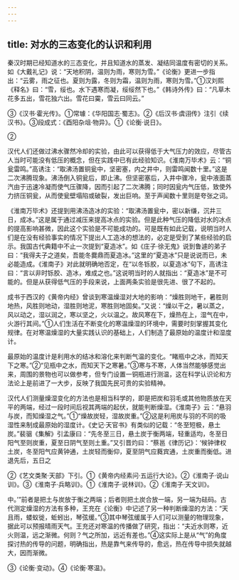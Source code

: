```yaml
---
---
---
```

title: 对水的三态变化的认识和利用
---



秦汉时期已经知道水的三态变化，并且知道水的蒸发、凝结同温度有密切的关系。如《大戴礼记》说：“天地积阴，温则为雨，寒则为雪。”《论衡》更进一步指出：“云雾，雨之征也。夏则为露，冬则为霜，温则为雨，寒则为雪。”①汉刘熙《释名》曰：“雪，绥也。水下遇寒而凝，绥绥然下也。”《韩诗外传》曰：“凡草木花多五出，雪花独六出。雪花曰霙，雪云曰同云。”

③《汉书·霍光传》。①常璩：《华阳国志·蜀志》。②《后汉书·虞诩传》注引《续汉书》。③段成式：《酉阳杂俎·物异》。①《论衡·说日》。

②

汉代人们还做过沸水骤然冷却的实验，由此可以获得低于大气压力的效应，尽管古人当时可能没有低压的概念，但在实践中已有此经验知识。《淮南万毕术》云：“铜瓮雷鸣。”高诱注：“取沸汤置铜瓮中，坚密塞，内之井中，则雷鸣闻数十里。”这是二次沸腾现象。沸汤倒入铜瓮后，即止沸。但坚密塞后，入井中骤冷，瓮中液面蒸汽由于迅速冷凝而使气压骤降，因而引起了二次沸腾；同时因瓮内气压低，致使外力挤压铜瓮，从而使瓮壁塌陷或破裂，发出巨响。至于声闻数十里则是夸张之词。

《淮南万毕术》还提到用沸汤造冰的实验：“取沸汤置瓮中，密以新缣，沉井三日，成冰。”这是属于通过减压来提高冰点的实验。但是此种气压的降低对水的冰点的提高影响甚微，因此这个实验是不可能成功的。可是既有如此记载，说明当时人们是在没有经验事实的情况下提出人工造冰的想法的，必定是受到了某些经验的启示。我国古代典籍中不止一次提到“夏造冰”。如《庄子·徐无鬼》说到鲁遽的弟子曰：“我得夫子之道矣，吾能冬爨鼎而夏造冰。”这里的“夏造冰”只是说说而已，未必能造成。《淮南子》对此就明确地否定，在“以冬铄胶，以夏造冰”句下，高诱注曰：“言以非时铄胶、造冰，难成之也。”这说明当时的人就指出：“夏造冰”是不可能的。但是从获得低气压的手段来说，上面两条实验是很先进、很了不起的。

成书于西汉的《黄帝内经》曾谈到寒温燥湿对大地的影响：“燥胜则地干，暑胜则地热，风胜则地动，湿胜则地泥，寒胜则地固矣。”又说：“燥以干之，暑以蒸之，风以动之，湿以润之，寒以坚之，火以温之。故风寒在下，燥热在上，湿气在中，火游行其间。”①人们生活在不断变化的寒温燥湿的环境中，需要时刻掌握其变化规律。在对寒温燥湿的大量实践认识的基础上，人们制造了最原始的温度计和湿度计。

最原始的温度计是利用水的结冰和溶化来判断气温的变化。“睹瓶中之冰，而知天下之寒。”②“见瓶中之水，而知天下之寒暑。”③寒与不寒，人体当然能够感觉出来，周围的景物也可以做参考，但专门设置一铜瓶进行测温，这在科学认识论和方法论上是前进了一大步，反映了我国先民可贵的实验精神。

汉代人们测量燥湿变化的方法也是相当科学的，即是把炭和羽毛或其他物质放在天平的两端，经过一段时间后视其两端的起伏，就能判断燥湿。《淮南子》云：“悬羽与炭，而知燥湿之气。”①“燥故炭轻，湿故炭重。”②这是利用炭与羽的不同的吸湿性来制成最原始的湿度计。《史记·天官书》有类似的记载：“冬至短极，悬土炭。”裴骃《集解》引孟康曰：“先冬至三日，悬土炭于衡两端，轻重适均，冬至日阳气至则炭重，夏至日阴气至则土重。”又引晋灼曰：“蔡邕《律历记》：‘候钟律权土炭，冬至阳气应黄钟通，土炭轻而衡仰，夏至阴气应蕤宾通，土炭重而衡低。进退先后，五日之

②《艺文类聚·天部》下引。①《黄帝内经素问·五运行大论》。②《淮南子·说山训》。③《淮南子·兵略训》。①《淮南子·说林训》。②《淮南子·天文训》。

中。’”前者是把土与炭放于衡之两端；后者则把土炭合放一端，另一端为砝码。古代测定燥湿的方法有多种，王充在《论衡》中记述了另一种判断燥湿的方法：“天且雨，蝼蚁徙，蚯蚓出，琴弦缓。”③其中琴弦缓属于人们可以测量的物理现象，据此可以预报晴雨天气。王充还对寒温的传播做了研究，指出：“夫近水则寒，近火则温，远之渐微。何则？气之所加，远近有差也。”④这实际上是从“气”的角度探讨热的传导的问题，明确指出，热是靠气来传导的，愈远，热在传导中损失就越大，因而渐微。

③《论衡·变动》。④《论衡·寒温》。